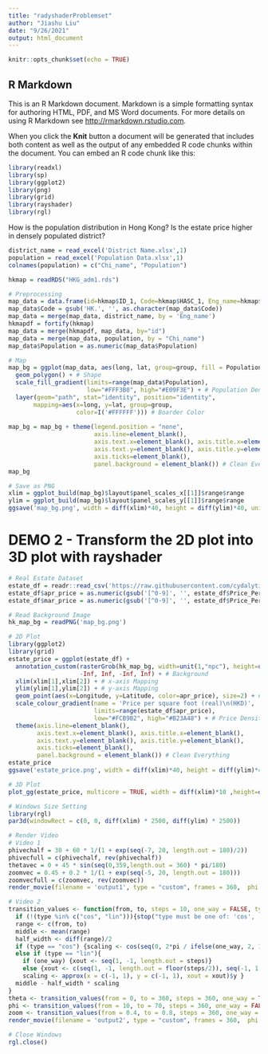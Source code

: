 ```yaml
---
title: "radyshaderProblemset"
author: "Jiashu Liu"
date: "9/26/2021"
output: html_document
---
```


```r
knitr::opts_chunk$set(echo = TRUE)
```

## R Markdown

This is an R Markdown document. Markdown is a simple formatting syntax for authoring HTML, PDF, and MS Word documents. For more details on using R Markdown see <http://rmarkdown.rstudio.com>.

When you click the **Knit** button a document will be generated that includes both content as well as the output of any embedded R code chunks within the document. You can embed an R code chunk like this:

```r
library(readxl)
library(sp)
library(ggplot2)
library(png)
library(grid)
library(rayshader)
library(rgl)
```
How is the population distribution in Hong Kong? Is the estate price higher in densely populated district?

```r
district_name = read_excel('District Name.xlsx',1)
population = read_excel('Population Data.xlsx',1)
colnames(population) = c("Chi_name", "Population")

hkmap = readRDS("HKG_adm1.rds")
```

```r
# Preprocessing
map_data = data.frame(id=hkmap$ID_1, Code=hkmap$HASC_1, Eng_name=hkmap$NAME_1)
map_data$Code = gsub('HK.', '', as.character(map_data$Code))
map_data = merge(map_data, district_name, by = 'Eng_name')
hkmapdf = fortify(hkmap)
map_data = merge(hkmapdf, map_data, by="id")
map_data = merge(map_data, population, by = "Chi_name")
map_data$Population = as.numeric(map_data$Population)
```


```r
# Map
map_bg = ggplot(map_data, aes(long, lat, group=group, fill = Population)) +
  geom_polygon() + # Shape
  scale_fill_gradient(limits=range(map_data$Population), 
                      low="#FFF3B0", high="#E09F3E") + # Population Density Color
  layer(geom="path", stat="identity", position="identity", 
       mapping=aes(x=long, y=lat, group=group, 
                   color=I('#FFFFFF'))) # Boarder Color
  
map_bg = map_bg + theme(legend.position = "none", 
                        axis.line=element_blank(), 
                        axis.text.x=element_blank(), axis.title.x=element_blank(),
                        axis.text.y=element_blank(), axis.title.y=element_blank(),
                        axis.ticks=element_blank(), 
                        panel.background = element_blank()) # Clean Everything
map_bg
```

```r
# Save as PNG
xlim = ggplot_build(map_bg)$layout$panel_scales_x[[1]]$range$range
ylim = ggplot_build(map_bg)$layout$panel_scales_y[[1]]$range$range
ggsave('map_bg.png', width = diff(xlim)*40, height = diff(ylim)*40, units = "cm")
```

# DEMO 2 - Transform the 2D plot into 3D plot with rayshader

```r
# Real Estate Dataset
estate_df = readr::read_csv('https://raw.githubusercontent.com/cydalytics/HK_Properties_Price_Distribution/master/real_estate_master_df.csv')
estate_df$apr_price = as.numeric(gsub('[^0-9]', '', estate_df$Price_Per_SqFeet_Apr2020))
estate_df$mar_price = as.numeric(gsub('[^0-9]', '', estate_df$Price_Per_SqFeet_Mar2020))
```

```r
# Read Background Image
hk_map_bg = readPNG('map_bg.png')
```

```r
# 2D Plot
library(ggplot2)
library(grid)
estate_price = ggplot(estate_df) + 
  annotation_custom(rasterGrob(hk_map_bg, width=unit(1,"npc"), height=unit(1,"npc")), 
                    -Inf, Inf, -Inf, Inf) + # Background
  xlim(xlim[1],xlim[2]) + # x-axis Mapping
  ylim(ylim[1],ylim[2]) + # y-axis Mapping
  geom_point(aes(x=Longitude, y=Latitude, color=apr_price), size=2) + # Points
  scale_colour_gradient(name = 'Price per square foot (real)\n(HKD)', 
                        limits=range(estate_df$apr_price), 
                        low="#FCB9B2", high="#B23A48") + # Price Density Color
  theme(axis.line=element_blank(), 
        axis.text.x=element_blank(), axis.title.x=element_blank(),
        axis.text.y=element_blank(), axis.title.y=element_blank(),
        axis.ticks=element_blank(), 
        panel.background = element_blank()) # Clean Everything
estate_price
ggsave('estate_price.png', width = diff(xlim)*40, height = diff(ylim)*40, units = "cm")
```


```r
# 3D Plot
plot_gg(estate_price, multicore = TRUE, width = diff(xlim)*10 ,height=diff(ylim)*10, fov = 70, scale = 300)
```


```r
# Windows Size Setting
library(rgl)
par3d(windowRect = c(0, 0, diff(xlim) * 2500, diff(ylim) * 2500))
```

```r
# Render Video
# Video 1
phivechalf = 30 + 60 * 1/(1 + exp(seq(-7, 20, length.out = 180)/2))
phivecfull = c(phivechalf, rev(phivechalf))
thetavec = 0 + 45 * sin(seq(0,359,length.out = 360) * pi/180)
zoomvec = 0.45 + 0.2 * 1/(1 + exp(seq(-5, 20, length.out = 180)))
zoomvecfull = c(zoomvec, rev(zoomvec))
render_movie(filename = 'output1', type = "custom", frames = 360,  phi = phivecfull, zoom = zoomvecfull, theta = thetavec)
```


```r
# Video 2
transition_values <- function(from, to, steps = 10, one_way = FALSE, type = "cos") {
  if (!(type %in% c("cos", "lin"))){stop("type must be one of: 'cos', 'lin'")}
  range <- c(from, to)
  middle <- mean(range)
  half_width <- diff(range)/2
  if (type == "cos") {scaling <- cos(seq(0, 2*pi / ifelse(one_way, 2, 1), length.out = steps))}
  else if (type == "lin"){
    if (one_way) {xout <- seq(1, -1, length.out = steps)} 
    else {xout <- c(seq(1, -1, length.out = floor(steps/2)), seq(-1, 1, length.out = ceiling(steps/2)))}
    scaling <- approx(x = c(-1, 1), y = c(-1, 1), xout = xout)$y }
  middle - half_width * scaling
}
theta <- transition_values(from = 0, to = 360, steps = 360, one_way = TRUE, type = "lin")
phi <- transition_values(from = 10, to = 70, steps = 360, one_way = FALSE, type = "cos")
zoom <- transition_values(from = 0.4, to = 0.8, steps = 360, one_way = FALSE, type = "cos")
render_movie(filename = 'output2', type = "custom", frames = 360,  phi = phi, zoom = zoom, theta = theta)

# Close Windows
rgl.close()
```

